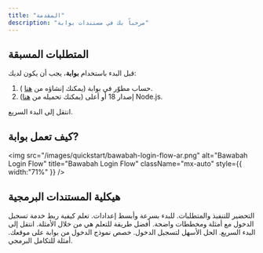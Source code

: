 ```yaml
---
title: "المقدمة"
description: "مرحباً بك في مستندات بوابة"
---
```


## المتطلبات المسبقة

قبل البدء باستخدام **بوابة**، يجب أن يكون لديك:

1. حساب مطوّر في بوابة (يمكنك إنشاؤه من [هنا](https://bawabah.app/dev/login) ).
2. إصدار 18 أو أعلى (يمكنك تحميله من [هنا](https://nodejs.org/en/download)) Node.js.

<Card title="جاهز للبدء؟" icon="rocket" horizontal href="/getting-started/ar/quickstart">
  انتقل إلى البدء السريع.
</Card>

## كيف تعمل بوابة?

<img
  src="/images/quickstart/bawabah-login-flow-ar.png"
  alt="Bawabah Login Flow"
  title="Bawabah Login Flow"
  className="mx-auto"
  style={{ width:"71%" }}
/>

## هيكلية المستندات البرمجية

<Steps>
  <Step title="المقدمة" icon="book" iconType="solid">
    التحضير للتنفيذ والمتطلبات.
  </Step>
  <Step title="البدء السريع" icon="rocket" iconType="solid">
    للبدء بسرعة وأبسط إعدادات.
  </Step>
  <Step title="التطوير" icon="code" iconType="solid">
    تعلم كيفية ربط خدمة تسجيل الدخول مع أمثلة ومخططات واضحة.
  </Step>
  <Step title="أمثلة" icon="flask" iconType="solid">
    أفضل طريقة للتعلم هي من خلال الأمثلة.
  </Step>
</Steps>

<Columns cols={2}>
  <Card title="البدء السريع" icon="rocket" iconType="regular" href="/getting-started/ar/quickstart">
    انتقل إلى البدء السريع.
  </Card>
  <Card title="تسجيل الدخول المستضاف" icon="page" href="/development/ar/hosted">
    الحل الأسهل لتسجيل الدخول.
  </Card>
  <Card title="تسجيل الدخول عبر النموذج" icon="envelope" href="/development/ar/form">
    خصص نموذج الدخول من بوابة على موقعك.
  </Card>
  <Card title="أمثلة" icon="flask" href="/examples/ar">
    أمثلة للتكامل البرمجي.
  </Card>
</Columns>